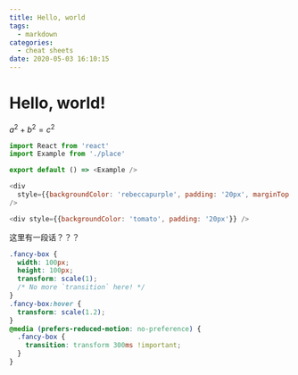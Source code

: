 ```yaml
---
title: Hello, world
tags:
  - markdown
categories:
  - cheat sheets
date: 2020-05-03 16:10:15
---
```

# Hello, world!


$a^2 + b^2 = c^2$


```js
import React from 'react'
import Example from './place'

export default () => <Example />
```

```js render=true
<div
  style={{backgroundColor: 'rebeccapurple', padding: '20px', marginTop: '20px'}}
/>
```

```js live=true
<div style={{backgroundColor: 'tomato', padding: '20px'}} />
```
这里有一段话？？？
```css
.fancy-box {
  width: 100px;
  height: 100px;
  transform: scale(1);
  /* No more `transition` here! */
}
.fancy-box:hover {
  transform: scale(1.2);
}
@media (prefers-reduced-motion: no-preference) {
  .fancy-box {
    transition: transform 300ms !important;
  }
}
```